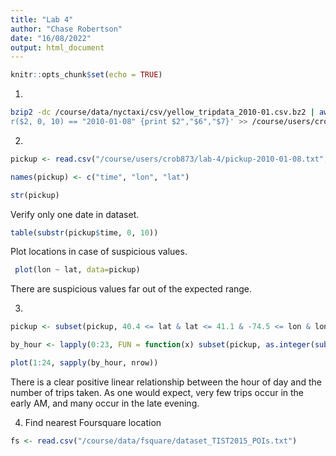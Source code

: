 ---
title: "Lab 4"
author: "Chase Robertson"
date: "16/08/2022"
output: html_document
---

```{r setup, include=FALSE}
knitr::opts_chunk$set(echo = TRUE)
```

1.

```{bash}
bzip2 -dc /course/data/nyctaxi/csv/yellow_tripdata_2010-01.csv.bz2 | awk -F, 'subst
r($2, 0, 10) == "2010-01-08" {print $2","$6","$7}' >> /course/users/crob873/lab-4/pickup-2010-01-08.txt
```

2.

```{r}
pickup <- read.csv("/course/users/crob873/lab-4/pickup-2010-01-08.txt", header=FALSE)

names(pickup) <- c("time", "lon", "lat")

str(pickup)
```

Verify only one date in dataset.

```{r}
table(substr(pickup$time, 0, 10))
```

Plot locations in case of suspicious values.

```{r}
 plot(lon ~ lat, data=pickup)
```

There are suspicious values far out of the expected range.

3. 

```{r}
pickup <- subset(pickup, 40.4 <= lat & lat <= 41.1 & -74.5 <= lon & lon <= -73.5)

by_hour <- lapply(0:23, FUN = function(x) subset(pickup, as.integer(substr(time, 12, 13)) == x))

plot(1:24, sapply(by_hour, nrow))
```

There is a clear positive linear relationship between the hour of day and the number of trips taken. As one would expect, very few trips occur in the early AM, and many occur in the late evening.

4. Find nearest Foursquare location

```{r}
fs <- read.csv("/course/data/fsquare/dataset_TIST2015_POIs.txt")
```

